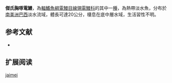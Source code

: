 {{Speciesbox
| name = 傑氏胸啄電鰻
| image = 
| image_caption = 
| image_width = 250px
| status = NE
| status_system = IUCN3.1
| genus = Sternarchorhynchus
| species = jaimei
| authority = [[de_Santana_&_Vari|de Santana & Vari]], 2010
| synonyms = 
}}
'''傑氏胸啄電鰻'''，為[[輻鰭魚綱|輻鰭魚綱]][[電鰻目|電鰻目]][[線翎電鰻科|線翎電鰻科]]的其中一[[種|種]]，為熱帶淡水魚，分布於[[南美洲|南美洲]][[巴西|巴西]]淡水流域，體長可達20公分，棲息在底中層水域，生活習性不明。

==参考文献==
*{{FishBase_species|genus=Sternarchorhynchus|species=jaimei|year=2015|month=10}}

== 扩展阅读 ==
{{refbegin}}
{{wikispecies-inline|Sternarchorhynchus jaimei|傑氏胸啄電鰻}}
{{refend}}
{{Taxonbar|from=Q6405920}}

[[Category:胸啄電鰻屬|jaimei]]